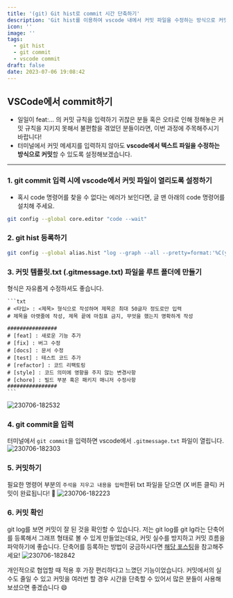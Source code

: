 ```yaml
---
title: '(git) Git hist로 commit 시간 단축하기'
description: 'Git hist를 이용하여 vscode 내에서 커밋 파일을 수정하는 방식으로 커밋 실수를 방지하고 시간을 단축하는 법에 대해 알아보겠습니다.'
icon: ''
image: ''
tags:
  - git hist
  - git commit
  - vscode commit
draft: false
date: 2023-07-06 19:08:42
---
```


## VSCode에서 commit하기

- 일일이 feat:... 의 커밋 규칙을 입력하기 귀찮은 분들 혹은 오타로 인해 정해놓은 커밋 규칙을 지키지 못해서 불편함을 겪었던 분들이라면, 이번 과정에 주목해주시기 바랍니다!
- 터미널에서 커밋 메세지를 입력하지 않아도 **vscode에서 텍스트 파일을 수정하는 방식으로 커밋**할 수 있도록 설정해보겠습니다.

---

### 1. git commit 입력 시에 vscode에서 커밋 파일이 열리도록 설정하기

- 혹시 code 명령어를 찾을 수 없다는 에러가 보인다면, 글 맨 아래의 code 명령어를 설치해 주세요.

```bash
git config --global core.editor "code --wait"
```

### 2. git hist 등록하기

```bash
git config --global alias.hist "log --graph --all --pretty=format:'%C(yellow)[%ad]%C(reset) %C(green)[%h]%C(reset) | %C(white)%s %C(bold red){{%an}}%C(reset) %C(blue)%d%C(reset)' --date=short"
```

### 3. 커밋 템플릿.txt (.gitmessage.txt) 파일을 루트 폴더에 만들기

형식은 자유롭게 수정하셔도 좋습니다.

    ```txt
    # <타입> : <제목> 형식으로 작성하며 제목은 최대 50글자 정도로만 입력
    # 제목을 아랫줄에 작성, 제목 끝에 마침표 금지, 무엇을 했는지 명확하게 작성

    ################
    # [feat] : 새로운 기능 추가
    # [fix] : 버그 수정
    # [docs] : 문서 수정
    # [test] : 테스트 코드 추가
    # [refactor] : 코드 리팩토링
    # [style] : 코드 의미에 영향을 주지 않는 변경사항
    # [chore] : 빌드 부분 혹은 패키지 매니저 수정사항
    ################
    ```

![230706-182532](/posts/commit/230706-182532.png)

### 4. git commit을 입력

터미널에서 `git commit`을 입력하면 vscode에서 `.gitmessage.txt` 파일이 열립니다.
![230706-182303](/posts/commit/230706-182303.png)

### 5. 커밋하기

필요한 명령어 부분의 `주석을 지우고 내용을 입력`한뒤 txt 파일을 닫으면 (X 버튼 클릭) 커밋이 완료됩니다! 👏
![230706-182223](/posts/commit/230706-182223.png)

### 6. 커밋 확인

git log를 보면 커밋이 잘 된 것을 확인할 수 있습니다.
저는 git log를 git lg라는 단축어를 등록해서 그래프 형태로 볼 수 있게 만들었는데요, 커밋 실수를 방지하고 커밋 흐름을 파악하기에 좋습니다.
단축어를 등록하는 방법이 궁금하시다면 [해당 포스팅](alias)을 참고해주세요!
![230706-182842](/posts/commit/230706-182842.png)

개인적으로 협업할 때 적용 후 가장 편리하다고 느꼈던 기능이었습니다.
커밋에서의 실수도 줄일 수 있고 커밋을 여러번 할 경우 시간을 단축할 수 있어서 많은 분들이 사용해보셨으면 좋겠습니다 😄
